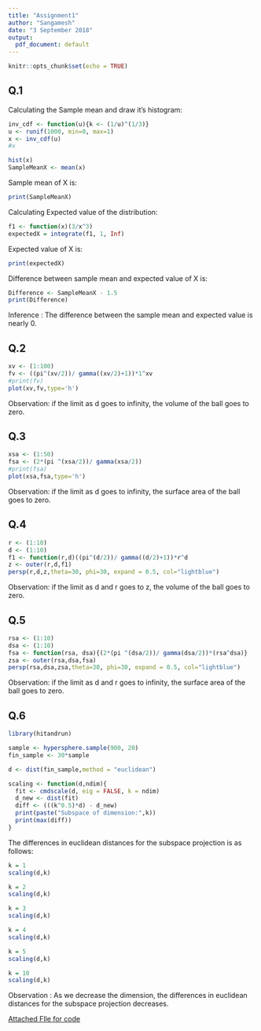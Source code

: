 ```yaml
---
title: "Assignment1"
author: "Sangamesh"
date: "3 September 2018"
output:
  pdf_document: default
---
```



```r
knitr::opts_chunk$set(echo = TRUE)
```

## Q.1


Calculating the Sample mean and draw it's histogram:
```r
inv_cdf <- function(u){k <- (1/u)^(1/3)}
u <- runif(1000, min=0, max=1)
x <- inv_cdf(u)
#x
```

```r
hist(x)
SampleMeanX <- mean(x)
```
Sample mean of X is:
```r
print(SampleMeanX)
```
Calculating Expected value of the distribution:
```r
f1 <- function(x)(3/x^3)
expectedX = integrate(f1, 1, Inf)
```
Expected value of X is:
```r
print(expectedX)
```
Difference between sample mean and expected value of X is:
```r
Difference <- SampleMeanX - 1.5
print(Difference)
```
Inference : The difference between the sample mean and expected value is nearly 0.

## Q.2


```r
xv <- (1:100)
fv <- ((pi^(xv/2))/ gamma((xv/2)+1))*1^xv
#print(fv)
plot(xv,fv,type='h')
```
Observation: if the limit as d goes to infinity, the volume of the ball goes to zero.

## Q.3 


```r
xsa <- (1:50)
fsa <- (2*(pi ^(xsa/2))/ gamma(xsa/2))
#print(fsa)
plot(xsa,fsa,type='h')
```
Observation: if the limit as d goes to infinity, the surface area of the ball goes to zero.

## Q.4

```r
r <- (1:10)
d <- (1:10)
f1 <- function(r,d)((pi^(d/2))/ gamma((d/2)+1))*r^d
z <- outer(r,d,f1)
persp(r,d,z,theta=30, phi=30, expand = 0.5, col="lightblue")
```
Observation: if the limit as d and r goes to z, the volume of the ball goes to zero.

## Q.5 

```r
rsa <- (1:10)
dsa <- (1:10)
fsa <- function(rsa, dsa){(2*(pi ^(dsa/2))/ gamma(dsa/2))*(rsa^dsa)}
zsa <- outer(rsa,dsa,fsa)
persp(rsa,dsa,zsa,theta=30, phi=30, expand = 0.5, col="lightblue")
```
Observation: if the limit as d and r goes to infinity, the surface area of the ball goes to zero.


## Q.6

```r
library(hitandrun)

sample <- hypersphere.sample(900, 20)
fin_sample <- 30*sample
```

```r
d <- dist(fin_sample,method = "euclidean")
```

```r
scaling <- function(d,ndim){
  fit <- cmdscale(d, eig = FALSE, k = ndim)
  d_new <- dist(fit)
  diff <- (((k^0.5)*d) - d_new)
  print(paste("Subspace of dimension:",k))
  print(max(diff))
}
```

The differences in euclidean distances for the subspace projection is as follows:
```r
k = 1
scaling(d,k)
```

```r
k = 2
scaling(d,k)
```

```r
k = 3
scaling(d,k)
```

```r
k = 4
scaling(d,k)
```

```r
k = 5
scaling(d,k)
```

```r
k = 10
scaling(d,k)
```

Observation : As we decrease the dimension, the differences in euclidean distances for the subspace projection decreases.


[Attached FIle for code](https://drive.google.com/file/d/1yB7lo8myCUKfkqiwbj0dqArPmtGiqCwt/view?usp=sharing)



